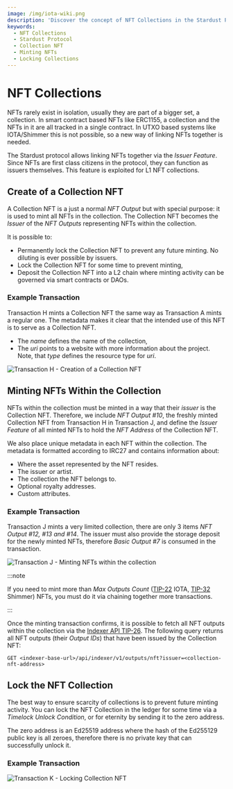 ```yaml
---
image: /img/iota-wiki.png
description: 'Discover the concept of NFT Collections in the Stardust Protocol and how they can be created, minted, and locked for scarcity.'
keywords:
  - NFT Collections
  - Stardust Protocol
  - Collection NFT
  - Minting NFTs
  - Locking Collections
---
```



# NFT Collections

NFTs rarely exist in isolation, usually they are part of a bigger set, a collection. In smart contract based NFTs like
ERC1155, a collection and the NFTs in it are all tracked in a single contract. In UTXO based systems like IOTA/Shimmer
this is not possible, so a new way of linking NFTs together is needed.

The Stardust protocol allows linking NFTs together via the _Issuer Feature_. Since NFTs are first class citizens in
the protocol, they can function as issuers themselves. This feature is exploited for L1 NFT collections.

## Create of a Collection NFT

A Collection NFT is a just a normal _NFT Output_ but with special purpose: it is used to mint all NFTs in the collection.
The Collection NFT becomes the _Issuer_ of the _NFT Outputs_ representing NFTs within the collection.

It is possible to:

- Permanently lock the Collection NFT to prevent any future minting. No diluting is ever possible by issuers.
- Lock the Collection NFT for some time to prevent minting,
- Deposit the Collection NFT into a L2 chain where minting activity can be governed via smart contracts or DAOs.

### Example Transaction

Transaction H mints a Collection NFT the same way as Transaction A mints a regular one. The metadata makes it clear
that the intended use of this NFT is to serve as a Collection NFT.

- The _name_ defines the name of the collection,
- The _uri_ points to a website with more information about the project. Note, that _type_ defines the resource type
  for _uri_.

![Transaction H - Creation of a Collection NFT](/img/stardust_explanations/stardust_ledger_anatomy/nft_transaction/tx_H.svg)

## Minting NFTs Within the Collection

NFTs within the collection must be minted in a way that their _issuer_ is the Collection NFT. Therefore, we include
_NFT Output #10_, the freshly minted Collection NFT from Transaction H in Transaction J, and define the _Issuer Feature_
of all minted NFTs to hold the _NFT Address_ of the Collection NFT.

We also place unique metadata in each NFT within the collection. The metadata is formatted according to IRC27 and
contains information about:

- Where the asset represented by the NFT resides.
- The issuer or artist.
- The collection the NFT belongs to.
- Optional royalty addresses.
- Custom attributes.

### Example Transaction

Transaction J mints a very limited collection, there are only 3 items _NFT Output #12, #13 and #14_. The issuer must
also provide the storage deposit for the newly minted NFTs, therefore _Basic Output #7_ is consumed in the transaction.

![Transaction J - Minting NFTs within the collection](/img/stardust_explanations/stardust_ledger_anatomy/nft_transaction/tx_J.svg)

:::note

If you need to mint more than _Max Outputs Count_
([TIP-22](https://wiki.iota.org/shimmer/tips/tips/TIP-0022#detailed-design) IOTA,
[TIP-32](https://wiki.iota.org/shimmer/tips/tips/TIP-0032#global-parameters) Shimmer)
NFTs, you must do it via chaining together more transactions.

:::

Once the minting transaction confirms, it is possible to fetch all NFT outputs within the collection via the
[Indexer API TIP-26](https://wiki.iota.org/shimmer/tips/tips/TIP-0026/). The following query
returns all NFT outputs (their _Output IDs_) that have been issued by the Collection NFT:

```
GET <indexer-base-url>/api/indexer/v1/outputs/nft?issuer=<collection-nft-address>
```

## Lock the NFT Collection

The best way to ensure scarcity of collections is to prevent future minting activity. You can lock the NFT Collection in
the ledger for some time via a _Timelock Unlock Condition_, or for eternity by sending it to the zero address.

The zero address is an Ed25519 address where the hash of the Ed255129 public key is all zeroes, therefore there is no
private key that can successfully unlock it.

### Example Transaction

![Transaction K - Locking Collection NFT](/img/stardust_explanations/stardust_ledger_anatomy/nft_transaction/tx_K.svg)

<!-- TODO Add related how-tos -->
